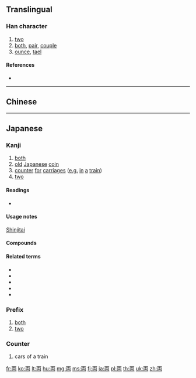 {{also|兩|两}}
==Translingual==
{{Han simplified forms|兩|両|两}}

===Han character===
{{Han char|rn=1|rad=一|as=05|sn=6|four=1022.7|canj=MUB|ids=⿱一⿻冂山,⿻⿱一山冂}}

# [[two]]
# [[both]], [[pair]], [[couple]]
# [[ounce]], [[tael]]

====References====
* {{Han ref|kx=0078.101|dkj=00046|dj=0157.070|hdz=10019.010|uh=4E21|ud=20001}}

----

==Chinese==
{{zh-see|兩|v}}

----

==Japanese==
{{wikipedia|Ryō (Japanese coin)|Ryō}}

===Kanji===
{{ja-kanji|grade=3|rs=一05}}

# [[both]]
# [[old]] [[Japanese]] [[coin]]
# [[counter]] [[for]] [[carriages]] ([[e.g.]] [[in]] [[a]] [[train]])
# [[two]]

====Readings====
* {{ja-readings|goon=[[りょう]] ([[ryō]])|kanon=[[りょう]] ([[ryō]])|kun=[[ふたつ]] ([[futatsu]])}}

====Usage notes====
[[shinjitai|Shinjitai]]

====Compounds====
{{der5
| {{ja-l|一両}}
| {{ja-l|十両}}
| {{ja-l|千両}}
| {{ja-l|両々}}, {{ja-l|両両}}
| {{ja-l|車両}}
| {{ja-l|両院}}
| {{ja-l|両家}}
| {{ja-l|両蓋}}
| {{ja-l|両岸}}
| {{ja-l|両眼}}
| {{ja-l|両義}}
| {{ja-l|両脚}}
| {{ja-l|両極}}
| {{ja-l|両軍}}
| {{ja-l|両舷}}
| {{ja-l|両虎}}
| {{ja-l|両口}}
| {{ja-l|両国}}
| {{ja-l|両三}}
| {{ja-l|両氏}}
| {{ja-l|両耳}}
| {{ja-l|両社}}
| {{ja-l|両者}}
| {{ja-l|両手}}
| {{ja-l|両種}}
| {{ja-l|両親}}
| {{ja-l|両人}}
| {{ja-l|両刃}}
| {{ja-l|両性}}
| {{ja-l|両成敗}}
| {{ja-l|両棲}}
| {{ja-l|両生}}
| {{ja-l|両舌}}
| {{ja-l|両前}}
| {{ja-l|両全}}
| {{ja-l|両像}}
| {{ja-l|両側}}
| {{ja-l|両足}}
| {{ja-l|両袖}}
| {{ja-l|両損}}
| {{ja-l|両替}}
| {{ja-l|両端}}
| {{ja-l|両断}}
| {{ja-l|両天秤}}
| {{ja-l|両度}}
| {{ja-l|両党}}
| {{ja-l|両刀}}
| {{ja-l|両頭}}
| {{ja-l|両得}}
| {{ja-l|両凸}}
| {{ja-l|進退両難}}
| {{ja-l|両日}}
| {{ja-l|硬軟両派}}
| {{ja-l|両肌}}, {{ja-l|両膚}}
| {{ja-l|両膝}}
| {{ja-l|両肘}}
| {{ja-l|両部神道}}
| {{ja-l|両分}}
| {{ja-l|両陛下}}
| {{ja-l|両便}}
| {{ja-l|両方}}
| {{ja-l|両名}}
| {{ja-l|両面}}
| {{ja-l|両目}}
| {{ja-l|両雄}}
| {{ja-l|両様}}
| {{ja-l|両洋}}
| {{ja-l|両用}}
| {{ja-l|両翼}}
| {{ja-l|両立}}
| {{ja-l|両輪}}
| {{ja-l|両隣}}
| {{ja-l|両論}}
| {{ja-l|両脇}}
| {{ja-l|両腕}}
| {{ja-l|両方}}
| {{ja-l|両国}} ("Ryōgoku neighborhood of Sumida, Tokyo")
}}

====Related terms====
* {{l|ja|両開き}}
* {{l|ja|両建て}}
* {{l|ja|両差し}}
* {{l|ja|両思い}}
* {{l|ja|両切り}}

===Prefix===
{{ja-pos|りょう|prefix|kyu=兩}}
# [[both]]
# [[two]]

===Counter===
{{ja-pos|りょう|counter|kyu=輛}}

# cars of a train

[[fr:両]]
[[ko:両]]
[[lt:両]]
[[hu:両]]
[[mg:両]]
[[ms:両]]
[[fj:両]]
[[ja:両]]
[[pl:両]]
[[th:両]]
[[uk:両]]
[[zh:両]]